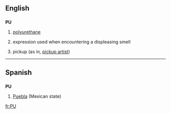 {{see|pu|Pu|pū|P U}}
==English==

==={{initialism}}===
'''PU'''

# {{organic compound}} [[polyurethane]]
# {{slang}} expression used when encountering a displeasing smell
# {{internet slang}} pickup (as in, [[pickup artist]])

----

==Spanish==

==={{abbreviation|Spanish}}===
'''PU'''

# [[Puebla]] (Mexican state)

[[fr:PU]]